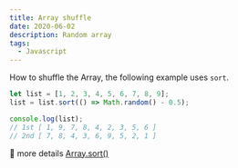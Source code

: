 ```yaml
---
title: Array shuffle
date: 2020-06-02
description: Random array
tags:
  - Javascript
---
```


How to shuffle the Array, the following example uses `sort`.

```js
let list = [1, 2, 3, 4, 5, 6, 7, 8, 9];
list = list.sort(() => Math.random() - 0.5);

console.log(list);
// 1st [ 1, 9, 7, 8, 4, 2, 3, 5, 6 ]
// 2nd [ 7, 8, 4, 3, 6, 9, 5, 2, 1 ]
```

🚀 more details [Array.sort()](https://developer.mozilla.org/en-US/docs/Web/JavaScript/Reference/Global_Objects/Array/sort)
